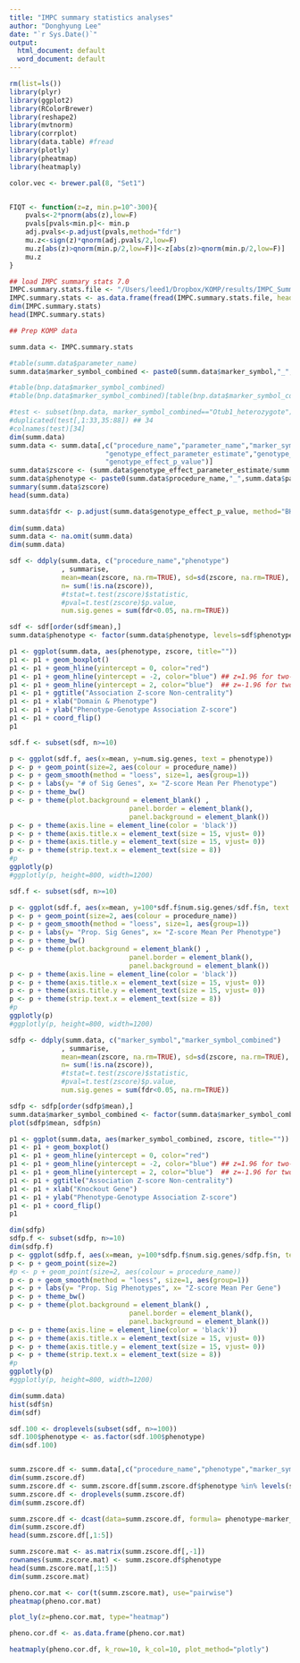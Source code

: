 ```yaml
---
title: "IMPC summary statistics analyses"
author: "Donghyung Lee"
date: "`r Sys.Date()`"
output:
  html_document: default
  word_document: default
---
```



```r
rm(list=ls())
library(plyr)
library(ggplot2)
library(RColorBrewer)
library(reshape2)
library(mvtnorm)
library(corrplot)
library(data.table) #fread
library(plotly)
library(pheatmap)
library(heatmaply)

color.vec <- brewer.pal(8, "Set1")


FIQT <- function(z=z, min.p=10^-300){
    pvals<-2*pnorm(abs(z),low=F)
    pvals[pvals<min.p]<- min.p
    adj.pvals<-p.adjust(pvals,method="fdr")
    mu.z<-sign(z)*qnorm(adj.pvals/2,low=F)
    mu.z[abs(z)>qnorm(min.p/2,low=F)]<-z[abs(z)>qnorm(min.p/2,low=F)]
    mu.z
}

```

```r
## load IMPC summary stats 7.0
IMPC.summary.stats.file <- "/Users/leed1/Dropbox/KOMP/results/IMPC_Summary_Stat_Study/R_input/version_7.0/IMPC_ALL_statistical_results.csv"
IMPC.summary.stats <- as.data.frame(fread(IMPC.summary.stats.file, header=TRUE, sep=","))
dim(IMPC.summary.stats)
head(IMPC.summary.stats)

```

```r
## Prep KOMP data

summ.data <- IMPC.summary.stats

#table(summ.data$parameter_name)
summ.data$marker_symbol_combined <- paste0(summ.data$marker_symbol,"_",summ.data$zygosity)

#table(bnp.data$marker_symbol_combined)
#table(bnp.data$marker_symbol_combined)[table(bnp.data$marker_symbol_combined)>6]

#test <- subset(bnp.data, marker_symbol_combined=="Otub1_heterozygote")
#duplicated(test[,1:33,35:88]) ## 34
#colnames(test)[34]
dim(summ.data)
summ.data <- summ.data[,c("procedure_name","parameter_name","marker_symbol","marker_symbol_combined",
                        "genotype_effect_parameter_estimate","genotype_effect_stderr_estimate",
                        "genotype_effect_p_value")]
summ.data$zscore <- (summ.data$genotype_effect_parameter_estimate/summ.data$genotype_effect_stderr_estimate) # Z-score
summ.data$phenotype <- paste0(summ.data$procedure_name,"_",summ.data$parameter_name)
summary(summ.data$zscore)
head(summ.data)

summ.data$fdr <- p.adjust(summ.data$genotype_effect_p_value, method="BH",
                                                                       n= length(na.omit(summ.data$genotype_effect_p_value)))
dim(summ.data)
summ.data <- na.omit(summ.data)
dim(summ.data)

sdf <- ddply(summ.data, c("procedure_name","phenotype")
             , summarise,
             mean=mean(zscore, na.rm=TRUE), sd=sd(zscore, na.rm=TRUE), 
             n= sum(!is.na(zscore)), 
             #tstat=t.test(zscore)$statistic, 
             #pval=t.test(zscore)$p.value, 
             num.sig.genes = sum(fdr<0.05, na.rm=TRUE))

sdf <- sdf[order(sdf$mean),]
summ.data$phenotype <- factor(summ.data$phenotype, levels=sdf$phenotype)
```

```r

p1 <- ggplot(summ.data, aes(phenotype, zscore, title=""))
p1 <- p1 + geom_boxplot()
p1 <- p1 + geom_hline(yintercept = 0, color="red")
p1 <- p1 + geom_hline(yintercept = -2, color="blue") ## z=1.96 for two-sided test at alpha=0.05
p1 <- p1 + geom_hline(yintercept = 2, color="blue")  ## z=-1.96 for two-sided test
p1 <- p1 + ggtitle("Association Z-score Non-centrality")
p1 <- p1 + xlab("Domain & Phenotype")
p1 <- p1 + ylab("Phenotype-Genotype Association Z-score")
p1 <- p1 + coord_flip()
p1
```

```r

sdf.f <- subset(sdf, n>=10) 

p <- ggplot(sdf.f, aes(x=mean, y=num.sig.genes, text = phenotype)) 
p <- p + geom_point(size=2, aes(colour = procedure_name))
p <- p + geom_smooth(method = "loess", size=1, aes(group=1))
p <- p + labs(y= "# of Sig Genes", x= "Z-score Mean Per Phenotype")
p <- p + theme_bw()
p <- p + theme(plot.background = element_blank() ,
                              panel.border = element_blank(),
                              panel.background = element_blank())
p <- p + theme(axis.line = element_line(color = 'black'))
p <- p + theme(axis.title.x = element_text(size = 15, vjust= 0))
p <- p + theme(axis.title.y = element_text(size = 15, vjust= 0))
p <- p + theme(strip.text.x = element_text(size = 8))
#p
ggplotly(p)
#ggplotly(p, height=800, width=1200)

```

```r

sdf.f <- subset(sdf, n>=10) 

p <- ggplot(sdf.f, aes(x=mean, y=100*sdf.f$num.sig.genes/sdf.f$n, text = phenotype)) 
p <- p + geom_point(size=2, aes(colour = procedure_name))
p <- p + geom_smooth(method = "loess", size=1, aes(group=1))
p <- p + labs(y= "Prop. Sig Genes", x= "Z-score Mean Per Phenotype")
p <- p + theme_bw()
p <- p + theme(plot.background = element_blank() ,
                              panel.border = element_blank(),
                              panel.background = element_blank())
p <- p + theme(axis.line = element_line(color = 'black'))
p <- p + theme(axis.title.x = element_text(size = 15, vjust= 0))
p <- p + theme(axis.title.y = element_text(size = 15, vjust= 0))
p <- p + theme(strip.text.x = element_text(size = 8))
#p
ggplotly(p)
#ggplotly(p, height=800, width=1200)
```

```r
sdfp <- ddply(summ.data, c("marker_symbol","marker_symbol_combined")
             , summarise,
             mean=mean(zscore, na.rm=TRUE), sd=sd(zscore, na.rm=TRUE), 
             n= sum(!is.na(zscore)), 
             #tstat=t.test(zscore)$statistic, 
             #pval=t.test(zscore)$p.value, 
             num.sig.genes = sum(fdr<0.05, na.rm=TRUE))

sdfp <- sdfp[order(sdfp$mean),]
summ.data$marker_symbol_combined <- factor(summ.data$marker_symbol_combined, levels=sdfp$marker_symbol_combined)
plot(sdfp$mean, sdfp$n)
```

```r

p1 <- ggplot(summ.data, aes(marker_symbol_combined, zscore, title=""))
p1 <- p1 + geom_boxplot()
p1 <- p1 + geom_hline(yintercept = 0, color="red")
p1 <- p1 + geom_hline(yintercept = -2, color="blue") ## z=1.96 for two-sided test at alpha=0.05
p1 <- p1 + geom_hline(yintercept = 2, color="blue")  ## z=-1.96 for two-sided test
p1 <- p1 + ggtitle("Association Z-score Non-centrality")
p1 <- p1 + xlab("Knockout Gene")
p1 <- p1 + ylab("Phenotype-Genotype Association Z-score")
p1 <- p1 + coord_flip()
p1
```


```r

dim(sdfp)
sdfp.f <- subset(sdfp, n>=10) 
dim(sdfp.f)
p <- ggplot(sdfp.f, aes(x=mean, y=100*sdfp.f$num.sig.genes/sdfp.f$n, text = marker_symbol_combined)) 
p <- p + geom_point(size=2)
#p <- p + geom_point(size=2, aes(colour = procedure_name))
p <- p + geom_smooth(method = "loess", size=1, aes(group=1))
p <- p + labs(y= "Prop. Sig Phenotypes", x= "Z-score Mean Per Gene")
p <- p + theme_bw()
p <- p + theme(plot.background = element_blank() ,
                              panel.border = element_blank(),
                              panel.background = element_blank())
p <- p + theme(axis.line = element_line(color = 'black'))
p <- p + theme(axis.title.x = element_text(size = 15, vjust= 0))
p <- p + theme(axis.title.y = element_text(size = 15, vjust= 0))
p <- p + theme(strip.text.x = element_text(size = 8))
#p
ggplotly(p)
#ggplotly(p, height=800, width=1200)
```

```r

dim(summ.data)
hist(sdf$n)
dim(sdf)

sdf.100 <- droplevels(subset(sdf, n>=100))
sdf.100$phenotype <- as.factor(sdf.100$phenotype)
dim(sdf.100)


summ.zscore.df <- summ.data[,c("procedure_name","phenotype","marker_symbol_combined","zscore")]
dim(summ.zscore.df)
summ.zscore.df <- summ.zscore.df[summ.zscore.df$phenotype %in% levels(sdf.100$phenotype),]
summ.zscore.df <- droplevels(summ.zscore.df)
dim(summ.zscore.df)

summ.zscore.df <- dcast(data=summ.zscore.df, formula= phenotype~marker_symbol_combined, fun.aggregate = sum, value.var = "zscore")
dim(summ.zscore.df)
head(summ.zscore.df[,1:5])

summ.zscore.mat <- as.matrix(summ.zscore.df[,-1])
rownames(summ.zscore.mat) <- summ.zscore.df$phenotype
head(summ.zscore.mat[,1:5])
dim(summ.zscore.mat)

pheno.cor.mat <- cor(t(summ.zscore.mat), use="pairwise")
pheatmap(pheno.cor.mat)

plot_ly(z=pheno.cor.mat, type="heatmap")

pheno.cor.df <- as.data.frame(pheno.cor.mat)

heatmaply(pheno.cor.df, k_row=10, k_col=10, plot_method="plotly")

```
